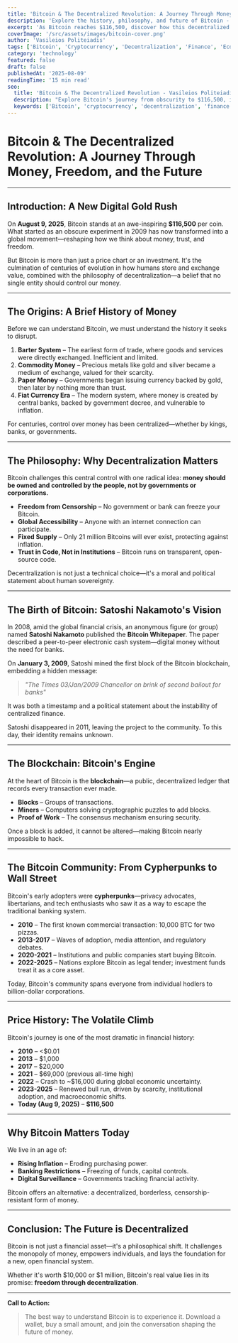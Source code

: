 ```yaml
---
title: 'Bitcoin & The Decentralized Revolution: A Journey Through Money, Freedom, and the Future'
description: 'Explore the history, philosophy, and future of Bitcoin - from its origins as digital gold to its role in the decentralized revolution reshaping money and freedom.'
excerpt: 'As Bitcoin reaches $116,500, discover how this decentralized currency is challenging centuries of centralized money control and reshaping the future of finance.'
coverImage: '/src/assets/images/bitcoin-cover.png'
author: 'Vasileios Politeiadis'
tags: ['Bitcoin', 'Cryptocurrency', 'Decentralization', 'Finance', 'Economics', 'Technology']
category: 'technology'
featured: false
draft: false
publishedAt: '2025-08-09'
readingTime: '15 min read'
seo:
  title: 'Bitcoin & The Decentralized Revolution - Vasileios Politeiadis'
  description: "Explore Bitcoin's journey from obscurity to $116,500, its philosophy of decentralization, and how it's reshaping the future of money and freedom."
  keywords: ['Bitcoin', 'cryptocurrency', 'decentralization', 'finance', 'economics', 'digital currency']
---
```


# Bitcoin & The Decentralized Revolution: A Journey Through Money, Freedom, and the Future

---

## Introduction: A New Digital Gold Rush

On **August 9, 2025**, Bitcoin stands at an awe-inspiring **$116,500** per coin. What started as an obscure experiment in 2009 has now transformed into a global movement—reshaping how we think about money, trust, and freedom.

But Bitcoin is more than just a price chart or an investment. It's the culmination of centuries of evolution in how humans store and exchange value, combined with the philosophy of decentralization—a belief that no single entity should control our money.

---

## The Origins: A Brief History of Money

Before we can understand Bitcoin, we must understand the history it seeks to disrupt.

1. **Barter System** – The earliest form of trade, where goods and services were directly exchanged. Inefficient and limited.
2. **Commodity Money** – Precious metals like gold and silver became a medium of exchange, valued for their scarcity.
3. **Paper Money** – Governments began issuing currency backed by gold, then later by nothing more than trust.
4. **Fiat Currency Era** – The modern system, where money is created by central banks, backed by government decree, and vulnerable to inflation.

For centuries, control over money has been centralized—whether by kings, banks, or governments.

---

## The Philosophy: Why Decentralization Matters

Bitcoin challenges this central control with one radical idea: **money should be owned and controlled by the people, not by governments or corporations.**

- **Freedom from Censorship** – No government or bank can freeze your Bitcoin.
- **Global Accessibility** – Anyone with an internet connection can participate.
- **Fixed Supply** – Only 21 million Bitcoins will ever exist, protecting against inflation.
- **Trust in Code, Not in Institutions** – Bitcoin runs on transparent, open-source code.

Decentralization is not just a technical choice—it's a moral and political statement about human sovereignty.

---

## The Birth of Bitcoin: Satoshi Nakamoto's Vision

In 2008, amid the global financial crisis, an anonymous figure (or group) named **Satoshi Nakamoto** published the **Bitcoin Whitepaper**. The paper described a peer-to-peer electronic cash system—digital money without the need for banks.

On **January 3, 2009**, Satoshi mined the first block of the Bitcoin blockchain, embedding a hidden message:

> *"The Times 03/Jan/2009 Chancellor on brink of second bailout for banks"*

It was both a timestamp and a political statement about the instability of centralized finance.

Satoshi disappeared in 2011, leaving the project to the community. To this day, their identity remains unknown.

---

## The Blockchain: Bitcoin's Engine

At the heart of Bitcoin is the **blockchain**—a public, decentralized ledger that records every transaction ever made.

- **Blocks** – Groups of transactions.
- **Miners** – Computers solving cryptographic puzzles to add blocks.
- **Proof of Work** – The consensus mechanism ensuring security.

Once a block is added, it cannot be altered—making Bitcoin nearly impossible to hack.

---

## The Bitcoin Community: From Cypherpunks to Wall Street

Bitcoin's early adopters were **cypherpunks**—privacy advocates, libertarians, and tech enthusiasts who saw it as a way to escape the traditional banking system.

- **2010** – The first known commercial transaction: 10,000 BTC for two pizzas.
- **2013-2017** – Waves of adoption, media attention, and regulatory debates.
- **2020-2021** – Institutions and public companies start buying Bitcoin.
- **2022-2025** – Nations explore Bitcoin as legal tender; investment funds treat it as a core asset.

Today, Bitcoin's community spans everyone from individual hodlers to billion-dollar corporations.

---

## Price History: The Volatile Climb

Bitcoin's journey is one of the most dramatic in financial history:

- **2010** – &lt;$0.01
- **2013** – $1,000
- **2017** – $20,000
- **2021** – $69,000 (previous all-time high)
- **2022** – Crash to ~$16,000 during global economic uncertainty.
- **2023-2025** – Renewed bull run, driven by scarcity, institutional adoption, and macroeconomic shifts.
- **Today (Aug 9, 2025)** – **$116,500**

---

## Why Bitcoin Matters Today

We live in an age of:

- **Rising Inflation** – Eroding purchasing power.
- **Banking Restrictions** – Freezing of funds, capital controls.
- **Digital Surveillance** – Governments tracking financial activity.

Bitcoin offers an alternative: a decentralized, borderless, censorship-resistant form of money.

---

## Conclusion: The Future is Decentralized

Bitcoin is not just a financial asset—it's a philosophical shift. It challenges the monopoly of money, empowers individuals, and lays the foundation for a new, open financial system.

Whether it's worth $10,000 or $1 million, Bitcoin's real value lies in its promise: **freedom through decentralization**.

---

**Call to Action:**

> The best way to understand Bitcoin is to experience it. Download a wallet, buy a small amount, and join the conversation shaping the future of money.

